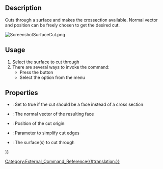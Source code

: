 <languages/>
<translate>

{{Docnav
|[[CurvedShapes_InterpolatedMiddle|InterpolatedMiddle]]
|[[CurvedShapes_HortenHIX|CHortenHIX]]
|[[CurvedShapes_Workbench|CurvedShapes]]
|IconL=CurvedShapes_InterpolatedMiddle.svg
|IconR=CurvedShapes_HortenHIX.svg
|IconC=CurvedShapes_workbench_icon.svg
}}

{{GuiCommand
|Name=CurvedShapes SurfaceCut
|MenuLocation=Curved Shapes → Surface Cut
|Workbenches=[[CurvedShapes_Workbench|CurvedShapes]]
|Shortcut=
|SeeAlso=
}}

==Description==

Cuts through a surface and makes the crossection available. Normal vector and position can be freely chosen to get the desired cut.

</translate>
[[File:ScreenshotSurfaceCut.png|none|thumb]]
<translate>
{{Caption|Image of a simple FreeCAD project with two sketches using the SurfaceCut on a surface}}

==Usage==

# Select the surface to cut through
# There are several ways to invoke the command:
#* Press the {{Button|[[Image:CurvedShapes_SurfaceCut.svg|16px]] [[CurvedShapes_SurfaceCut|Surface Cut]]}} button
#* Select the {{MenuCommand|Curved Shapes → [[Image:CurvedShapes_SurfaceCut.svg|16px]] Surface Cut}} option from the menu

==Properties==

{{Properties_Title|Interpolated Middle}}

* {{PropertyData|Face}}: Set to true if the cut should be a face instead of a cross section
* {{PropertyData|Normal}}: The normal vector of the resulting face
* {{PropertyData|Position}}: Position of the cut origin
* {{PropertyData|Simplify}}: Parameter to simplify cut edges
* {{PropertyData|Surfaces}}: The surface(s) to cut through


{{Docnav
|[[CurvedShapes_InterpolatedMiddle|InterpolatedMiddle]]
|[[CurvedShapes_HortenHIX|CHortenHIX]]
|[[CurvedShapes_Workbench|CurvedShapes]]
|IconL=CurvedShapes_InterpolatedMiddle.svg
|IconR=CurvedShapes_HortenHIX.svg
|IconC=CurvedShapes_workbench_icon.svg
}}

</translate>
{{Userdocnavi{{#translation:}}}}
[[Category:External_Command_Reference{{#translation:}}]]